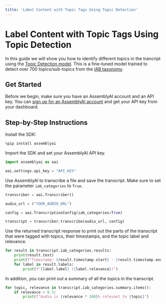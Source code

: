 ```yaml
---
title: 'Label Content with Topic Tags Using Topic Detection'
---
```





# Label Content with Topic Tags Using Topic Detection

In this guide we will show you how to identify different topics in the trancript using the [Topic Detection model](https://www.assemblyai.com/docs/audio-intelligence/topic-detection). This is a fine-tuned model trained to detect over 700 topics/sub-topics from the [IAB taxonomy](https://www.iab.com/guidelines/content-taxonomy/).

## Get Started

Before we begin, make sure you have an AssemblyAI account and an API key. You can [sign up for an AssemblyAI account](https://www.assemblyai.com/app) and get your API key from your dashboard.

## Step-by-Step Instructions

Install the SDK:


```python
%pip install assemblyai
```

Import the SDK and set your AssemblyAI API key.


```python
import assemblyai as aai

aai.settings.api_key = "API_KEY"
```

Use AssemblyAI to transcribe a file and save the transcript. Make sure to set the parameter `iab_categories` to `True`.


```python
transcriber = aai.Transcriber()

audio_url = ("YOUR_AUDIO_URL")

config = aai.TranscriptionConfig(iab_categories=True)

transcript = transcriber.transcribe(audio_url, config)
```

Use the returned transcript response to print out the parts of the transcript that were tagged with topics, their timestamps, and the topic label and relevance.


```python
for result in transcript.iab_categories.results:
    print(result.text)
    print(f"Timestamp: {result.timestamp.start} - {result.timestamp.end}")
    for label in result.labels:
        print(f"{label.label} ({label.relevance})")
```

In addition, you can print out a summary of all the topics in the transcript.


```python
for topic, relevance in transcript.iab_categories.summary.items():
    if relevance > 0.5:
        print(f"Audio is {relevance * 100}% relevant to {topic}")
```
